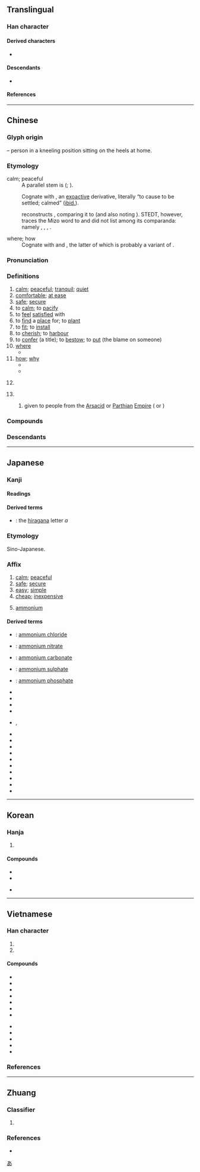 {{character info}}
==Translingual==
{{stroke order|strokes=6}}
{{stroke order|type=animate}}

===Han character===
{{Han char|rn=40|rad=宀|as=03|sn=6|four=30404|canj=JV|ids=⿱宀女}}

====Derived characters====
* {{l|mul|[[侒]], [[咹]], [[垵]], [[姲]], [[峖]], [[𪫲]], [[按]], [[洝]], [[㫨]], [[胺]], [[桉]], [[𤇼]], [[𤥃]], [[𥅥]], [[𥞬]], [[𫃀]], [[𥿽]], [[𬢨]], [[銨]]([[铵]]), [[鞍]], [[𫗒]], [[𩣑]]([[䯃]]), [[鮟]]([[𩽾]]), [[𠡓]], [[䢿]], [[頞]], [[𮪂]], [[鴳]]([[𫛩]]), [[晏]], [[氨]], [[荌]], [[𡋅]], [[案]], [[䀂]], [[䅁]], [[㝧]], [[鞌]]}}

====Descendants====
* {{l|ja|あ}} {{q|[[hiragana|Hiragana]] character derived from [[man'yōgana]]}}

====References====
{{Han ref|kx=0282.080|dkj=07072|dj=0552.050|hdz=20913.090|uh=5B89}}

----

==Chinese==
{{zh-forms|alt=侒,𠕷,𭑨,𡚴}}
{{zh-wp|zh|yue|gan}}

===Glyph origin===
{{Han etyl}}
{{Han compound|宀|女|ls=ic|t1=house|t2=a woman or a kneeling person}} – person in a kneeling position sitting on the heels at home.

===Etymology===
; calm; peaceful
: A parallel stem is {{och-l|宴|to be at ease; to rest|id=2}} ({{zh-ref|Wang, 1982}}; {{zh-ref|Schuessler, 2007}}).

: Cognate with {{och-l|按|to push down with hand}}, an [[exoactive]] derivative, literally “to cause to be settled; calmed” ([[ibid.]]).

: {{zh-ref|Starostin}} reconstructs {{inh|zh|sit-pro||*ʔɨāɫ|rest}}, comparing it to {{cog|lus|âwl||to rest}} (and also noting {{cog|dhi|tr=el-ka|t=good}}). STEDT, however, traces the Mizo word to {{cog|sit-pro|*s-grwal ~ *ʔwal||finish, loose, relax}} and did not list {{och-l|安}} among its comparanda: namely {{och-l|完}}, {{och-l|緩}}, {{och-l|諼}}, {{och-l|援}}.

; where; how
: Cognate with {{och-l|惡|id=1|how}} and {{och-l|焉|where; how|id=1+3}}, the latter of which is probably a variant of {{och-l|安}}.

===Pronunciation===
{{zh-pron
|m=ān
|m-s=ngan1
|dg=нан1
|c=on1
|c-t=on1
|g=ngon1
|h=pfs=ôn;gd=on1
|j=ghan1
|mb=úing
|md=ăng
|mn=an/oaⁿ
|mn_note=an - literary; oaⁿ - vernacular
|mn-t=ang1/uan1
|mn-t_note=ang1 - literary; uan1 - vernacular
|w=1oe
|x=ngan1
|mc=y
|oc=y
|ma=Zh-ān.oga
|mna=Taiwanese-The_Vowel_a.ogg
|cat=a,adv,v,pron,n,pn
}}

===Definitions===
{{zh-hanzi}}

# [[calm]]; [[peaceful]]; [[tranquil]]; [[quiet]]
# [[comfortable]]; [[at ease]]
# [[safe]]; [[secure]]
# to [[calm]]; to [[pacify]]
# to [[feel]] [[satisfied]] with
# to [[find]] a [[place]] for; to [[plant]]
# to [[fit]]; to [[install]]
# to [[cherish]]; to [[harbour]]
# to [[confer]] (a title); to [[bestow]]; to [[put]] (the blame on someone)
# [[where]]
#* {{zh-x|沛公 安 在？|'''Where''' is Pei Gong (Liu Bang)?|ref=Shiji}}
# [[how]]; [[why]]
#* {{zh-x|暴 而 不 戢，安 能 保 大？|Cruel and not calling in the weapons of war, '''how''' can I preserve our greatness?|ref=Zuozhuan}}
#* {{zh-x|雄 兔 腳 撲朔，雌 兔 眼 迷離。兩 兔 傍 地 走，安 能 辨 我 是 雄 雌？|The buck bounds here and there, whilst the doe has narrow eyes. But when the two rabbits run side by side, '''how''' can you tell the female from the male?|CL|ref={{w2|zh|pref=《|s:zh:木蘭詩|木蘭詩|suf=》}}; [[s:en:Translation:Ballad of Mulan|translation]] by Jack Yuan}}
# {{lb|zh|physics}} {{zh-short|安培|[[ampere]]}}
# {{surname|zh}}
## {{lb|zh|historical}} {{surname|zh|nodot=1}} given to people from the [[Arsacid]] or [[Parthian]] [[empire|Empire]] ({{zh-l|安息|tr=-}} or {{zh-l|安國|tr=-}})

===Compounds===
{{zh-der|安邦定國|安不上|安步當車|安插|安道爾|安德魯|安抵|安定|安堵|安頓|安放|安分|安分守己|安撫|安咐|安哥拉|安好|安家|安家費|安家立業|安家落戶|安靜|安居|安居工程|安居樂業|安康|安拉|安樂|安樂死|安樂窩|安樂椅|安理會|安眠|安眠藥|安民|安民告示|安那其主義|安寧|安排|安培|安培計|安培小時|安貧樂道|安寢|安全|安全玻璃|安全帶|安全島|安全燈|安全電壓|安全閥|安全理事會|安全帽|安全門|安全剃刀|安全係數|安然|安然無恙|安如磐石|安如泰山|安設|安身|安身立命|安神|安生|安適|安舒|安睡|安泰|安提瓜和巴布達|安恬|安土重遷|安妥|安危|安慰|安穩|安息|安息日|安息香|安息香酸|安閒|安詳|安享|安歇|安心|安心落意|安逸|安佚|安營|安營扎寨|安於|安葬|安扎|安枕|安知|安之若素|安置|安裝|恐懼不安|動盪不安|保安|安度|安享天年|安住|公安局|安濟坊|安坐|安靖|不安席|內興安嶺|安身樂業|安南|問安|安能|安克拉治|奉安|安大略湖|安貧樂賤|安定學派|惶悚不安|安足|平安火|安良|安必思危|奠安|安和|大興安嶺|安陽河|建安風骨|安若泰山|平安夜|不安|怏怏不安|安分守紀|安富恤貧|安廣|冒露安身|安胎藥|六安茶|帶眼安眉|居安資深|安常處順|宴安鴆毒|呂安題鳳|不得安穩|平安竹報|安床|印第安人|偏安|保國安民|安陵|怔忡不安|安身之地|安然無事|不安於室|不得安身|保安林|上下相安|安瀋鐵路|居無求安|不安本分|安史之亂|安於泰山|安富|去危就安|大安溪|慰安婦|安骨|慈安太后|安全率|安非他命|安定翼|吉安鄉|惶惶不安|惴惴不安|安上|安南子|一路平安|安寧照顧|安枕而臥|安營紮寨|問安視膳|寢不安席|安處|佈陣安營|不安於位|忐忑不安|安坐待斃|心安神泰|心安|安靈|國泰民安|備安庫|安提阿|安身之處|安享餘年|安眉帶眼|安樂國|惶恐不安|安山岩|弭盜安民|安下|建安七子|便安|安雅|安邊|安養|安卡拉|平安險|平安|安堵樂業|報竹平安|安全距離|安碓磑|安全電流|安富恤窮|不安分|安曼|安打|居安慮危|居安思危|局蹐不安|安於現狀|安平古堡|安釘子|安於一隅|少安無躁|人不自安|安和樂利|寢食不安|小興安嶺|宴安|安民恤眾|安太歲|安在|安輿|富國安民|平安無事|安全梯|安步|安童|安宅正路|建安|安魂曲|安香|安靜自在|安難|安集|安門|安邦治國|安適如常|安辦|安輯|安身之所|安跡|安貧守道|安謐|安親班|安胡|安胎符|安聲|安老院|安禪|安石榴|安營下寨|安瀾|安泊|安汶島|安死|安樂世界|安業|安根子|安枕無憂|安普|安息香樹|安得|安康計畫|安座|安常履順|安帖|安富尊榮|安宿|安定均衡|安定器|安存|安如盤石|安堵如故|安培定則|安土|安固|安命|安可|安厝|安南山脈|安全速度|安全火柴|安全期|安全感|安全刀片|安內攘外|安內|安伏|安仁鬢秋|安人|安之若命|安不忘危|守道安貧|乂安|偷安|安平港|交通安全|安貧|建安體|妨害治安|安著|寢食難安|坐立不安|太安|安土樂業|安哥拉兔|安守本分|坐不安席|保安處分|建安文學|大槐安國|天安門|大安|安安穩穩|大不安|安闍那|安席|坐臥不安|少安毋躁|平平安安|安公子|國安法|國安局|安家帖|不安其室|侷促不安|安邦|公共安全|保安族|安宅|局促不安|安安靜靜|床下安床|公安體|久安長治|六神不安|慰安|心安理得|安家樂業|入土為安|報任安書|安息年|安老懷少|平安帖|床上安床|六畜不安|安琪兒|寢不遑安|保安警察|公安|少安勿躁|不安生|安全氣囊|福安|民不安枕|永安宮|神安氣定|招安|民安物阜|打火安身|治安機關|於心不安|知命安身|民安國泰|社會安全|治安|樂道安貧|樂業安居|濟世安民|懷安|朱理安曆|炕上安鍋|神安氣集|損人安己|柳安|萬安|濟世安人|潘安容儀|知安忘危|相安無事|相安|樂天安命|潘安再世|盧安達|盤石之安|槐安國|欠安|泰山之安|晚安|畏難苟安|新安派|潘安白髮|治國安民|捨安就危|物阜民安|攘外安內|濟世安邦|潘安之貌|潘安|燕安|燕安鴆毒|教安|撫安|治安策|治安法庭|毫安|歲歲平安|栗栗不安|擲果潘安|早安|結夏安居|鈞安|集體安全|頭上安頭|跼蹐不安|踧踖不安|轉側不安|銀安殿|緊張不安|良心不安|臥不安枕|討安歇|除暴安良|長安如弈|請安|苟且偷安|處安思危|艾安|立業安邦|黛安娜|誨安|長安|臺安|能忍自安|興國安邦|麾安|立鼎安爐|袁安臥雪|貪安好逸|高枕安寢|高山安仰|靈安社|養心安神|立國安邦|臥不安席|高枕安臥|阿利安人|隨遇而安|隨寓而安|索米長安|靖安|門裡安心|長治久安|錫安主義|西安事變|苟安|道安|雅利安|苟安一隅|辛安驛|變危為安|長安道上|謝安折屐|錫安|計將安出|覆盂之安|行坐不安|興安嶺|立命安身|轉危為安|竹報平安|永安|安陸|六安|安村|泰安|武安|松安|紅安|遠安|安福寺|咸安|安陽|馬安|淮安|安坪|東安|鎮安|海安|海安集|吉安|望安|安平|甕安|定安|民安|碇安|翔安|同安|安迪爾|南安|雅安|西安|安凱|安車}}

{{zh-cat|Intermediate}}

===Descendants===
{{CJKV||あん|안|an}}

----

==Japanese==

===Kanji===
{{ja-kanji|grade=3|rs=宀03安}}

====Readings====
{{ja-readings
|goon=あん
|kanon=あん
|kun=やす-い, やす-らか, やす-んじる, いずく-んぞ
|nanori=あ, あす, あず, あっ, や
}}

====Derived terms====
* {{l|ja|あ}}: the [[hiragana]] letter ''a''

[[Category:Han characters from which hiragana were derived|あ]]

===Etymology===
{{ja-kanjitab|あん|yomi=o}}
Sino-Japanese.

===Affix===
{{ja-pos|あん|affix}}

# [[calm]]; [[peaceful]]
# [[safe]]; [[secure]]
# [[easy]]; [[simple]]
# [[cheap]]; [[inexpensive]]
# {{lb|ja|chemistry|sort=あん}} [[ammonium]]

====Derived terms====
{{der-top|Compounds}}
* {{ja-r|塩安|えんあん}}: [[ammonium chloride]]
* {{ja-r|硝安|しょうあん}}: [[ammonium nitrate]]
* {{ja-r|炭安|たんあん}}: [[ammonium carbonate]]
* {{ja-r|硫安|りゅうあん}}: [[ammonium sulphate]]
* {{ja-r|燐安|りんあん}}: [[ammonium phosphate]]
* {{ja-r|安易|あんい}}
* {{ja-r|安逸|あんいつ}}
* {{ja-r|安穏|あんのん}}
* {{ja-r|安危|あんき}}
* {{ja-r|安心|あんしん}}, {{ja-r|安心|あんじん}}
* {{ja-r|安息|あんそく}}
* {{ja-r|安泰|あんたい}}
* {{ja-r|安置|あんち}}
* {{ja-r|安直|あんちょく}}
* {{ja-r|安堵|あんど}}
* {{ja-r|安寧|あんねい}}
* {{ja-r|安否|あんぴ}}
* {{ja-r|安眠|あんみん}}
* {{ja-r|安楽|あんらく}}
* {{ja-r|安宿|やすやど}}
{{der-bottom}}

----

==Korean==

===Hanja===
{{ko-hanja|편안|안}}

# {{hanja form of|안|[[peace]], [[peacefulness]]}}

====Compounds====
{{top2}}
* {{ko-l|안전|安全}}
* {{ko-l|안심|安心}}
{{mid2}}
* {{ko-l|안녕|安寧}}
{{bottom}}

----

==Vietnamese==

===Han character===
{{vi-readings|rs=宀03
|hanviet=an-tdcndg;tdcntd;gdhn;bonet;genibrel, yên-bonet;genibrel
|phienthiet=
|nom=yên-tdcndg;tdcntd;gdhn;btcn;bonet;taberd, an-tdcndg;tdcntd;bonet;taberd, án-tdcndg, ăn-tdcndg
}}

# {{han tu form of|an|[[safe]]; [[secure]]}}
# {{han tu form of|yên|[[calm]]; [[peaceful]]}}

====Compounds====
{{der-top3|Compounds derived from {{vi-l|安|an}}}}
* {{vi-l|安南|An Nam}}
* {{vi-l|安然|an nhiên}}
* {{vi-l|安寧|an ninh}}
* {{vi-l|安全|an toàn}}
* {{vi-l|保安|bảo an}}
* {{vi-l|平安|bình an}}
* {{vi-l|公安|công an}}
{{der-bottom}}

{{der-top3|Compounds derived from {{vi-l|安|yên}}}}
* {{vi-l|平安|bình yên}}
* {{vi-l|興安|Hưng Yên}}
* {{vi-l|安穩|yên ổn}}
* {{vi-l|安心|yên tâm}}
* {{vi-l|安靜|yên tĩnh}}
{{der-bottom}}

===References===
<references/>
----
==Zhuang==

===Classifier===
{{za-head|classifier}}

# {{alternative form of|za|𬻹||{{za-sawndip form of|aen}}}}

===References===
* {{R:za:GZZZD|1}}